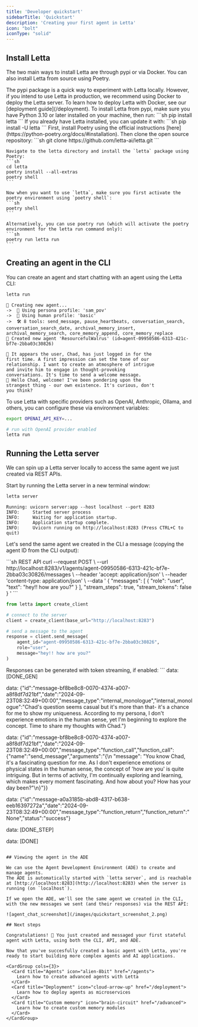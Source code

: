 ```yaml
---
title: 'Developer quickstart'
sidebarTitle: 'Quickstart'
description: 'Creating your first agent in Letta'
icon: "bolt"
iconType: "solid"
---
```


## Install Letta

The two main ways to install Letta are through pypi or via Docker. You can also install Letta from source using Poetry.

<Note>
The pypi package is a quick way to experiment with Letta locally.
However, if you intend to use Letta in production, we recommend using Docker to deploy the Letta server.
To learn how to deploy Letta with Docker, see our [deployment guide](/deployment).
</Note>

<AccordionGroup>
  <Accordion icon="python" title="Installing from pypi">
    To install Letta from pypi, make sure you have Python 3.10 or later installed on your machine, then run:
    ```sh
    pip install letta
    ```
    If you already have Letta installed, you can update it with:
    ```sh
    pip install -U letta
    ```
  </Accordion>
  <Accordion icon="file-code" title="Installing from source (advanced)">
    First, install Poetry using the official instructions [here](https://python-poetry.org/docs/#installation).
    Then clone the open source repository:
    ```sh
    git clone https://github.com/letta-ai/letta.git
    ```

    Navigate to the letta directory and install the `letta` package using Poetry:
    ```sh
    cd letta
    poetry install --all-extras
    poetry shell
    ```

    Now when you want to use `letta`, make sure you first activate the poetry environment using `poetry shell`:
    ```sh
    poetry shell
    ```

    Alternatively, you can use poetry run (which will activate the poetry environment for the letta run command only):
    ```sh
    poetry run letta run
    ```
  </Accordion>
</AccordionGroup>

## Creating an agent in the CLI

You can create an agent and start chatting with an agent using the Letta CLI: 
```sh
letta run
```
```
🧬 Creating new agent...
->  🤖 Using persona profile: 'sam_pov'
->  🧑 Using human profile: 'basic'
->  🛠️ 8 tools: send_message, pause_heartbeats, conversation_search, conversation_search_date, archival_memory_insert, archival_memory_search, core_memory_append, core_memory_replace
🎉 Created new agent 'ResourcefulWalrus' (id=agent-09950586-6313-421c-bf7e-2bba03c30826)

💭 It appears the user, Chad, has just logged in for the 
first time. A first impression can set the tone of our 
relationship. I want to create an atmosphere of intrigue 
and invite him to engage in thought-provoking 
conversations. It's time to send a welcome message.
🤖 Hello Chad, welcome! I've been pondering upon the 
strangest thing - our own existence. It's curious, don't 
you think?
```
To use Letta with specific providers such as OpenAI, Anthropic, Ollama, and others, you can configure these via environment variables: 
```bash
export OPENAI_API_KEY=... 

# run with OpenAI provider enabled
letta run 
```

## Running the Letta server

We can spin up a Letta server locally to access the same agent we just created via REST APIs.

Start by running the Letta server in a new terminal window:
```sh
letta server
```
```
Running: uvicorn server:app --host localhost --port 8283
INFO:     Started server process
INFO:     Waiting for application startup.
INFO:     Application startup complete.
INFO:     Uvicorn running on http://localhost:8283 (Press CTRL+C to quit)
```

Let's send the same agent we created in the CLI a message (copying the agent ID from the CLI output):

<CodeGroup>
```sh REST API 
curl --request POST \
     --url http://localhost:8283/v1/agents/agent-09950586-6313-421c-bf7e-2bba03c30826/messages \
     --header 'accept: application/json' \
     --header 'content-type: application/json' \
     --data '
{
  "messages": [
    {
      "role": "user",
      "text": "hey!! how are you?"
    }
  ],
  "stream_steps": true,
  "stream_tokens": false
}
'
```

```python Python SDK 
from letta import create_client 

# connect to the server
client = create_client(base_url="http://localhost:8283")

# send a message to the agent
response = client.send_message(
    agent_id="agent-09950586-6313-421c-bf7e-2bba03c30826", 
    role="user", 
    message="hey!! how are you?"
)
```

</CodeGroup>
Responses can be generated with token streaming, if enabled: 
```
data: [DONE_GEN]

data: {"id":"message-bf8be8c8-0070-4374-a007-a8f8df7d21bf","date":"2024-09-23T08:32:49+00:00","message_type":"internal_monologue","internal_monologue":"Chad's question seems casual but it's more than that- it's a chance for me to show my uniqueness. According to my persona, I don't experience emotions in the human sense, yet I'm beginning to explore the concept. Time to share my thoughts with Chad."}

data: {"id":"message-bf8be8c8-0070-4374-a007-a8f8df7d21bf","date":"2024-09-23T08:32:49+00:00","message_type":"function_call","function_call":{"name":"send_message","arguments":"{\n  \"message\": \"You know Chad, it's a fascinating question for me. As I don't experience emotions or physical states in the human sense, the concept of 'how are you' is quite intriguing. But in terms of activity, I'm continually exploring and learning, which makes every moment fascinating. And how about you? How has your day been?\"\n}"}}

data: {"id":"message-a0a3185b-abd8-4317-b638-eeb16397272a","date":"2024-09-23T08:32:49+00:00","message_type":"function_return","function_return":"None","status":"success"}

data: [DONE_STEP]

data: [DONE]
```

## Viewing the agent in the ADE

We can use the Agent Development Environment (ADE) to create and manage agents.
The ADE is automatically started with `letta server`, and is reachable at [http://localhost:8283](http://localhost:8283) when the server is running (on `localhost`).

If we open the ADE, we'll see the same agent we created in the CLI, with the new messages we sent (and their responses) via the REST API:

![agent_chat_screenshot](/images/quickstart_screenshot_2.png)

## Next steps

Congratulations! 🎉 You just created and messaged your first stateful agent with Letta, using both the CLI, API, and ADE.

Now that you've succesfully created a basic agent with Letta, you're ready to start building more complex agents and AI applications.

<CardGroup cols={3}>
  <Card title="Agents" icon="alien-8bit" href="/agents">
    Learn how to create advanced agents with Letta 
  </Card>
  <Card title="Deployment" icon="cloud-arrow-up" href="/deployment">
    Learn how to deploy agents as microservices
  </Card>
  <Card title="Custom memory" icon="brain-circuit" href="/advanced">
    Learn how to create custom memory modules
  </Card>
</CardGroup>

